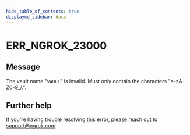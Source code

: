 ```yaml
---
hide_table_of_contents: true
displayed_sidebar: docs
---
```



# ERR_NGROK_23000

## Message

The vault name "`VAULT`" is invalid. Must only contain the characters "a-zA-Z0-9\_/.".

<ErrorDetails error="err_ngrok_23000" />

## Further help

If you're having trouble resolving this error, please reach out to [support@ngrok.com](mailto:support@ngrok.com?subject=Help%20with%20ERR_NGROK_23000)
